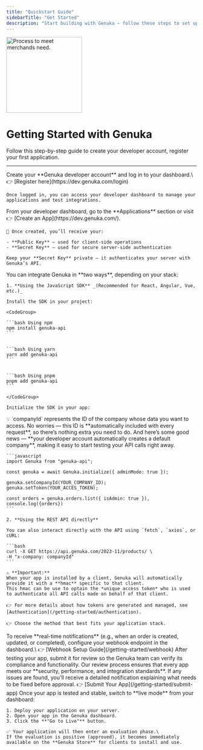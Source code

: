 ```yaml
---
title: "Quickstart Guide"
sidebarTitle: "Get Started"
description: "Start building with Genuka — follow these steps to set up, integrate, and test your first API call."
---
```


<img
  src="/images/dev-genuka.png"
  alt="Process to meet merchands need."
  height="200"
/>
# Getting Started with Genuka

Follow this step-by-step guide to create your developer account, register your first application.

---

<Steps>
  <Step title="Create Your Developer Account">
    Create your **Genuka developer account** and log in to your dashboard.\
    👉 [Register here](https://dev.genuka.com/login)

    Once logged in, you can access your developer dashboard to manage your applications and test integrations.

  </Step>
  <Step title="Create Your Application">
    From your developer dashboard, go to the **Applications** section or visit 👉 [Create an App](https://dev.genuka.com/).

    🎉 Once created, you’ll receive your:

    - **Public Key** — used for client-side operations
    - **Secret Key** — used for secure server-side authentication

    Keep your **Secret Key** private — it authenticates your server with Genuka’s API.

  </Step>
  <Step title="Choose Your Integration Method">
    You can integrate Genuka in **two ways**, depending on your stack:

    1. **Using the JavaScript SDK** _(Recommended for React, Angular, Vue, etc.)_

    Install the SDK in your project:

    <CodeGroup>

    ```bash Using npm
    npm install genuka-api
    ```


    ```bash Using yarn
    yarn add genuka-api
    ```


    ```bash Using pnpm
    pnpm add genuka-api
    ```

    </CodeGroup>

    Initialize the SDK in your app:

<Note>
  💡 `companyId` represents the ID of the company whose data you want to access.
  No worries — this ID is **automatically included with every request**, so
  there’s nothing extra you need to do. And here’s some good news — **your
  developer account automatically creates a default company**, making it easy to
  start testing your API calls right away.
</Note>

    ```javascript
    import Genuka from "genuka-api";

    const genuka = await Genuka.initialize({ adminMode: true });
    
    genuka.setCompanyId(YOUR_COMPANY_ID);
    genuka.setToken(YOUR_ACCES_TOKEN);

    const orders = genuka.orders.list({ isAdmin: true }),
    console.log({orders})
    ```

    2. **Using the REST API directly**

    You can also interact directly with the API using `fetch`, `axios`, or cURL:

    ```bash
    curl -X GET https://api.genuka.com/2023-11/products/ \
    -H "x-company: companyId"
    ```

  </Step>

    ⚠️ **Important:**  
    When your app is installed by a client, Genuka will automatically provide it with a **hmac** specific to that client.  
    This hmac can be use to optain the *unique access token* who is used to authenticate all API calls made on behalf of that client.  

    👉 For more details about how tokens are generated and managed, see [Authentication](/getting-started/authentication).

    👉 Choose the method that best fits your application stack.
  </Step>

  <Step title="Set Up Webhooks">
    To receive **real-time notifications** (e.g., when an order is created, updated, or completed), configure your webhook endpoint in the dashboard.\
    👉 [Webhook Setup Guide](/getting-started/webhook)
  </Step>
<Step title="Submit for Review 🧩">
  After testing your app, submit it for review so the Genuka team can verify its compliance and functionality.  
  Our review process ensures that every app meets our **security, performance, and integration standards**.  
  If any issues are found, you'll receive a detailed notification explaining what needs to be fixed before approval.  
  👉 [Submit Your App](/getting-started/submit-app)
</Step>

  <Step title="Go Live 🚀">
    Once your app is tested and stable, switch to **live mode** from your dashboard:

    1. Deploy your application on your server.
    2. Open your app in the Genuka dashboard.
    3. Click the **"Go to Live"** button.

    ✅ Your application will then enter an evaluation phase.\
    If the evaluation is positive (approved), it becomes immediately available on the **Genuka Store** for clients to install and use.
  </Step>

</Steps>